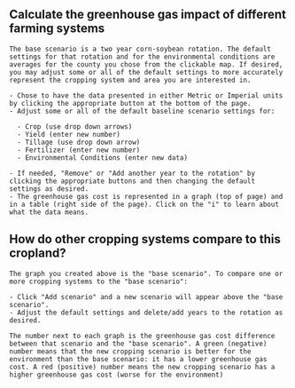 ## Calculate the greenhouse gas impact of different farming systems

    The base scenario is a two year corn-soybean rotation. The default settings for that rotation and for the environmental conditions are averages for the county you chose from the clickable map. If desired, you may adjust some or all of the default settings to more accurately represent the cropping system and area you are interested in.

    - Chose to have the data presented in either Metric or Imperial units by clicking the appropriate button at the bottom of the page.
    - Adjust some or all of the default baseline scenario settings for:

      - Crop (use drop down arrows)
      - Yield (enter new number)
      - Tillage (use drop down arrow)
      - Fertilizer (enter new number)
      - Environmental Conditions (enter new data)

    - If needed, "Remove" or "Add another year to the rotation" by clicking the appropriate buttons and then changing the default settings as desired.
    - The greenhouse gas cost is represented in a graph (top of page) and in a table (right side of the page). Click on the "i" to learn about what the data means.

## How do other cropping systems compare to this cropland?

    The graph you created above is the "base scenario". To compare one or more cropping systems to the "base scenario":

    - Click "Add scenario" and a new scenario will appear above the "base scenario".
    - Adjust the default settings and delete/add years to the rotation as desired.

    The number next to each graph is the greenhouse gas cost difference between that scenario and the "base scenario". A green (negative) number means that the new cropping scenario is better for the environment than the base scenario: it has a lower greenhouse gas cost. A red (positive) number means the new cropping scenario has a higher greenhouse gas cost (worse for the environment)

